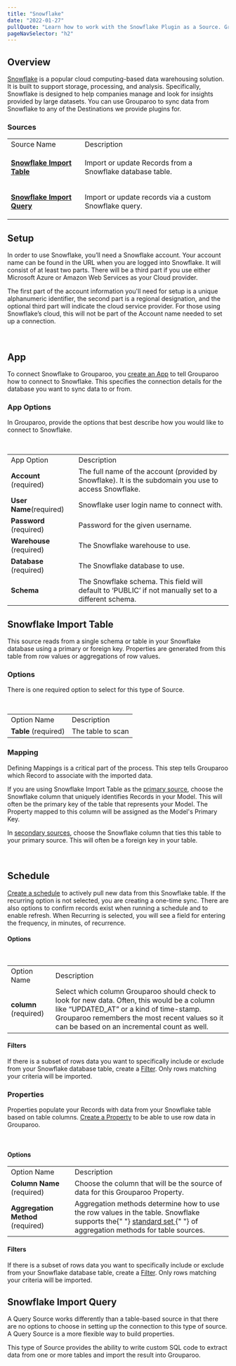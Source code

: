 ```yaml
---
title: "Snowflake"
date: "2022-01-27"
pullQuote: "Learn how to work with the Snowflake Plugin as a Source. Grouparoo helps connect your Snowflake warehouse to all your business and operational tools"
pageNavSelector: "h2"
---
```


<PluginDocsLinks plugin="Snowflake" />

## Overview

[Snowflake](https://www.snowflake.com/) is a popular cloud computing-based data warehousing solution. It is built to support storage, processing, and analysis. Specifically, Snowflake is designed to help companies manage and look for insights provided by large datasets. You can use Grouparoo to sync data from Snowflake to any of the Destinations we provide plugins for.

### Sources

<table className='docTable'>
    <tablebody>
  <tr>
   <td>Source Name
   </td>
   <td>Description
   </td>
  </tr>
  <tr>
   <td><strong>

<a href="#snowflake-import-table">Snowflake Import Table</a></strong>
   </td>
   <td>Import or update Records from a Snowflake database table.
   </td>
  </tr>
  <tr>
   <td><strong>

<a href="#snowflake-import-query">Snowflake Import Query</a></strong>
   </td>
   <td>Import or update records via a custom Snowflake query.
   </td>
  </tr>
  </tablebody>
</table>

## Setup

In order to use Snowflake, you’ll need a Snowflake account. Your account name can be found in the URL when you are logged into Snowflake. It will consist of at least two parts. There will be a third part if you use either Microsoft Azure or Amazon Web Services as your Cloud provider.

The first part of the account information you'll need for setup is a unique alphanumeric identifier, the second part is a regional designation, and the optional third part will indicate the cloud service provider. For those using Snowflake’s cloud, this will not be part of the Account name needed to set up a connection.

<ImageInBrowserFrame
  src="/images/docs/integrations/snowflake/setup/setup-1.png"
  alt="Snowflake Setup"
  width={733}
  height={85}
/>

<br />

## App

To connect Snowflake to Grouparoo, you [create an App](https://www.grouparoo.com/docs/config/apps) to tell Grouparoo how to connect to Snowflake. This specifies the connection details for the database you want to sync data to or from.

### App Options

In Grouparoo, provide the options that best describe how you would like to connect to Snowflake.

<ImageInBrowserFrame
  src="/images/docs/integrations/snowflake/app/options.png"
  alt="Snowflake App Options"
  width={733}
  height={710}
/>

<br />

<table className="docTable">
  <tablebody>
    <tr>
      <td>App Option</td>
      <td>Description</td>
    </tr>
    <tr>
      <td>
        <strong>Account </strong>(required)
      </td>
      <td>
        The full name of the account (provided by Snowflake). It is the
        subdomain you use to access Snowflake.
      </td>
    </tr>
    <tr>
      <td>
        <strong>User Name</strong>(required)
      </td>
      <td>Snowflake user login name to connect with.</td>
    </tr>
    <tr>
      <td>
        <strong>Password</strong> (required)
      </td>
      <td>Password for the given username.</td>
    </tr>
    <tr>
      <td>
        <strong>Warehouse </strong>(required)
      </td>
      <td>The Snowflake warehouse to use.</td>
    </tr>
    <tr>
      <td>
        <strong>Database </strong>(required)
      </td>
      <td>The Snowflake database to use.</td>
    </tr>
    <tr>
      <td>
        <strong>Schema</strong>
      </td>
      <td>
        The Snowflake schema. This field will default to ‘PUBLIC’ if not
        manually set to a different schema.
      </td>
    </tr>
  </tablebody>
</table>

## Snowflake Import Table

This source reads from a single schema or table in your Snowflake database using a primary or foreign key. Properties are generated from this table from row values or aggregations of row values.

### Options

There is one required option to select for this type of Source.

<ImageInBrowserFrame
  src="/images/docs/integrations/snowflake/import-table/options.png"
  alt="Snowflake Table Import Options"
  width={733}
  height={135}
/>

<br />

<table className="docTable">
  <tablebody>
    <tr>
      <td>Option Name</td>
      <td>Description</td>
    </tr>
    <tr>
      <td>
        <strong>Table</strong> (required)
      </td>
      <td>The table to scan</td>
    </tr>
  </tablebody>
</table>

### Mapping

Defining Mappings is a critical part of the process. This step tells Grouparoo which Record to associate with the imported data.

If you are using Snowflake Import Table as the [primary source](https://www.grouparoo.com/docs/config/code-config/sources), choose the Snowflake column that uniquely identifies Records in your Model. This will often be the primary key of the table that represents your Model. The Property mapped to this column will be assigned as the Model's Primary Key.

In [secondary sources](https://www.grouparoo.com/docs/config/code-config/sources), choose the Snowflake column that ties this table to your primary source. This will often be a foreign key in your table.

<ImageInBrowserFrame
  src="/images/docs/integrations/snowflake/import-table/mapping.png"
  alt="Snowflake Import Table Mapping"
  width={733}
  height={218}
/>

<br />

## Schedule

[Create a schedule](https://www.grouparoo.com/docs/config/sources#step-4-add-a-schedule) to actively pull new data from this Snowflake table. If the recurring option is not selected, you are creating a one-time sync. There are also options to confirm records exist when running a schedule and to enable refresh. When Recurring is selected, you will see a field for entering the frequency, in minutes, of recurrence.

#### Options

<ImageInBrowserFrame
  src="/images/docs/integrations/snowflake/import-table/schedule.png"
  alt="Snowflake Import Table Schedule"
  width={733}
  height={143}
/>

<br />

<table className="docTable">
  <tablebody>
    <tr>
      <td>Option Name</td>
      <td>Description</td>
    </tr>
    <tr>
      <td>
        <strong>column</strong> (required)
      </td>
      <td>
        Select which column Grouparoo should check to look for new data. Often,
        this would be a column like “UPDATED_AT” or a kind of time-stamp.
        Grouparoo remembers the most recent values so it can be based on an
        incremental count as well.
      </td>
    </tr>
  </tablebody>
</table>

#### Filters

If there is a subset of rows data you want to specifically include or exclude from your Snowflake database table, create a [Filter](https://www.grouparoo.com/docs/getting-started/product-concepts#filter). Only rows matching your criteria will be imported.

### Properties

Properties populate your Records with data from your Snowflake table based on table columns. [Create a Property](https://www.grouparoo.com/docs/config/properties) to be able to use row data in Grouparoo.

<ImageInBrowserFrame
  src="/images/docs/integrations/snowflake/import-table/property.png"
  alt="Snowflake Import Table Property"
  width={733}
  height={479}
/>

<br />

#### Options

<table className="docTable">
  <tablebody>
    <tr>
      <td>Option Name</td>
      <td>Description</td>
    </tr>
    <tr>
      <td>
        <strong>Column Name</strong> (required)
      </td>
      <td>
        Choose the column that will be the source of data for this Grouparoo
        Property.
      </td>
    </tr>
    <tr>
      <td>
        <strong>Aggregation Method</strong> (required)
      </td>
      <td>
        Aggregation methods determine how to use the row values in the table.
        Snowflake supports the{" "}
        <a href="https://www.grouparoo.com/docs/config/code-config/properties#aggregation-method-and-filters">
          standard set
        </a>{" "}
        of aggregation methods for table sources.
      </td>
    </tr>
  </tablebody>
</table>

#### Filters

If there is a subset of rows data you want to specifically include or exclude from your Snowflake database table, create a [Filter](https://www.grouparoo.com/docs/getting-started/product-concepts#filter). Only rows matching your criteria will be imported.

## Snowflake Import Query

A Query Source works differently than a table-based source in that there are no options to choose in setting up the connection to this type of source. A Query Source is a more flexible way to build properties.

This type of Source provides the ability to write custom SQL code to extract data from one or more tables and import the result into Grouparoo.

<PluginDocsIntegrationNotes plugin="Snowflake" />

